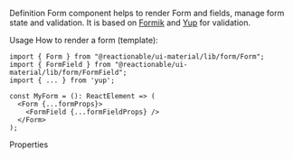 
<Meta title="Core/Components/Form" of={FormStories} />

<Title>Form</Title>

<Subtitle>Definition</Subtitle>
Form component helps to render Form and fields, manage form state and validation. It is based on [Formik](https://formik.org/")
and [Yup](https://github.com/jquense/yup) for validation.

<Subtitle>Usage</Subtitle>
How to render a form (template):

```tsx
import { Form } from "@reactionable/ui-material/lib/form/Form";
import { FormField } from "@reactionable/ui-material/lib/form/FormField";
import { ... } from 'yup';

const MyForm = (): ReactElement => (
  <Form {...formProps}>
    <FormField {...formFieldProps} />
  </Form>
);
```

<Primary />

<Subtitle>Properties</Subtitle>

<Controls />

<Stories />
